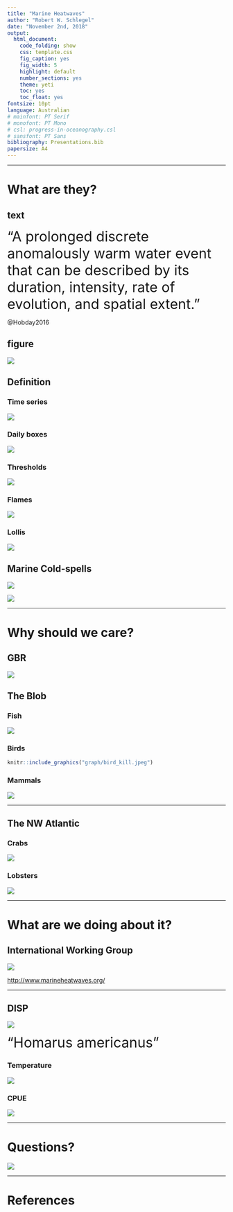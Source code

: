 ```yaml
---
title: "Marine Heatwaves"
author: "Robert W. Schlegel"
date: "November 2nd, 2018"
output:
  html_document:
    code_folding: show
    css: template.css
    fig_caption: yes
    fig_width: 5
    highlight: default
    number_sections: yes
    theme: yeti
    toc: yes
    toc_float: yes
fontsize: 10pt
language: Australian
# mainfont: PT Serif
# monofont: PT Mono
# csl: progress-in-oceanography.csl
# sansfont: PT Sans
bibliography: Presentations.bib
papersize: A4
---
```



***
# What are they? {.tabset}

## text
<font size="6">"A prolonged discrete anomalously warm water event that can be described by its duration, intensity, rate of evolution, and spatial extent." </font>

@Hobday2016

## figure
![](graph/MHW_flame.png)  

## Definition {.tabset}

### Time series
![](graph/ts_full.png)

### Daily boxes
![](graph/ts_box.png)

### Thresholds
![](graph/ts_box_clim.png)

### Flames
![](graph/MHW.png)

### Lollis
![](graph/MHW_lolli.png)

<!-- *** -->
## Marine Cold-spells

![](graph/MCS_flame.png)  

![](graph/MCS_lolli.png)


***
# Why should we care?

## GBR
![](graph/dying_coral.jpeg)

## The Blob {.tabset}

### Fish
![](graph/fish_kill.jpeg)

### Birds
```r
knitr::include_graphics("graph/bird_kill.jpeg")
```

### Mammals
![](graph/seal_kill.jpeg)


***
## The NW Atlantic {.tabset}

### Crabs
![](graph/crabs.jpg)

### Lobsters
![](graph/lobster.jpeg)


***
# What are we doing about it? {.tabset}

## International Working Group
![](graph/working_group_screen_shot.png)  

<http://www.marineheatwaves.org/>


***
## DISP {.tabset}
![](graph/hot_lobster.png)
  
<font size="6">"Homarus americanus" </font>

### Temperature
![](graph/mean_temp_grids.png)

### CPUE
![](graph/mean_CPUE_grids.png)


***
# Questions? 

![](graph/thanks_for_all_the_fish.gif)


***
# References